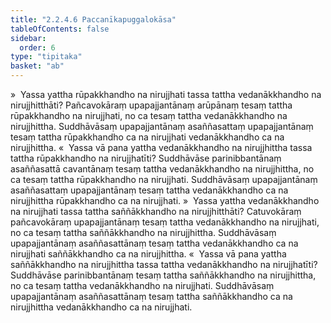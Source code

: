 ```yaml
---
title: "2.2.4.6 Paccanīkapuggalokāsa"
tableOfContents: false
sidebar:
  order: 6
type: "tipitaka"
basket: "ab"
---
```



<DynamicBreadcrumb />

<Division number="131">

<Paragraph number="748">
»  Yassa yattha rūpakkhandho na nirujjhati tassa tattha vedanākkhandho na nirujjhitthāti?
</Paragraph>

<Paragraph number="749">
Pañcavokāraṃ upapajjantānaṃ arūpānaṃ tesaṃ tattha rūpakkhandho na nirujjhati, no ca tesaṃ tattha vedanākkhandho na nirujjhittha. Suddhāvāsaṃ upapajjantānaṃ asaññasattaṃ upapajjantānaṃ tesaṃ tattha rūpakkhandho ca na nirujjhati vedanākkhandho ca na nirujjhittha.
</Paragraph>

<Paragraph number="750">
«  Yassa vā pana yattha vedanākkhandho na nirujjhittha tassa tattha rūpakkhandho na nirujjhatīti?
</Paragraph>

<Paragraph number="751">
Suddhāvāse parinibbantānaṃ asaññasattā cavantānaṃ tesaṃ tattha vedanākkhandho na nirujjhittha, no ca tesaṃ tattha rūpakkhandho na nirujjhati. Suddhāvāsaṃ upapajjantānaṃ asaññasattaṃ upapajjantānaṃ tesaṃ tattha vedanākkhandho ca na nirujjhittha rūpakkhandho ca na nirujjhati.
</Paragraph>

</Division>
<Division number="132">

<Paragraph number="752">
»  Yassa yattha vedanākkhandho na nirujjhati tassa tattha saññākkhandho na nirujjhitthāti?
</Paragraph>

<Paragraph number="753">
Catuvokāraṃ pañcavokāraṃ upapajjantānaṃ tesaṃ tattha vedanākkhandho na nirujjhati, no ca tesaṃ tattha saññākkhandho na nirujjhittha. Suddhāvāsaṃ upapajjantānaṃ asaññasattānaṃ tesaṃ tattha vedanākkhandho ca na nirujjhati saññākkhandho ca na nirujjhittha.
</Paragraph>

<Paragraph number="754">
«  Yassa vā pana yattha saññākkhandho na nirujjhittha tassa tattha vedanākkhandho na nirujjhatīti?
</Paragraph>

<Paragraph number="755">
Suddhāvāse parinibbantānaṃ tesaṃ tattha saññākkhandho na nirujjhittha, no ca tesaṃ tattha vedanākkhandho na nirujjhati. Suddhāvāsaṃ upapajjantānaṃ asaññasattānaṃ tesaṃ tattha saññākkhandho ca na nirujjhittha vedanākkhandho ca na nirujjhati.
</Paragraph>
</Division>